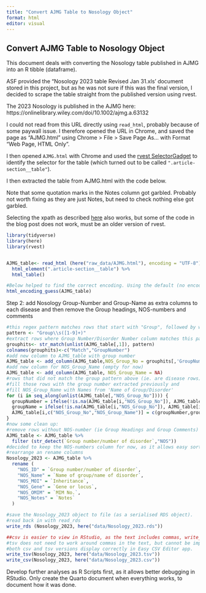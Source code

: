 ```yaml
---
title: "Convert AJMG Table to Nosology Object"
format: html
editor: visual
---
```


## Convert AJMG Table to Nosology Object

This document deals with converting the Nosology table published in AJMG into an R tibble (dataframe).

ASF provided the "Nosology 2023 table Revised Jan 31.xls' document stored in this project, but as he was not sure if this was the final version, I decided to scrape the table straight from the published version using rvest.

The 2023 Nosology is published in the AJMG here: https://onlinelibrary.wiley.com/doi/10.1002/ajmg.a.63132

I could not read from this URL directly using `read_html`, probably because of some paywall issue. I therefore opened the URL in Chrome, and saved the page as "AJMG.html" using Chrome \> File \> Save Page As... with Format "Web Page, HTML Only".

I then opened `AJMG.html` with Chrome and used the [rvest SelectorGadget](https://rvest.tidyverse.org/articles/selectorgadget.html) to identify the selector for the table (which turned out to be called `".article-section__table"`).

I then extracted the table from AJMG.html with the code below.

Note that some quotation marks in the Notes column got garbled. Probably not worth fixing as they are just Notes, but need to check nothing else got garbled.

::: callout-note
Selecting the xpath as described [here](https://www.r-bloggers.com/2015/01/using-rvest-to-scrape-an-html-table/) also works, but some of the code in the blog post does not work, must be an older version of rvest.
:::

```r

library(tidyverse)
library(here)
library(rvest)


AJMG_table<- read_html (here("raw_data/AJMG.html"), encoding = "UTF-8") %>%
  html_element(".article-section__table") %>%
  html_table()

#Below helped to find the correct encoding. Using the default (no encoding specified) created some weird characters.
html_encoding_guess(AJMG_table)

```

Step 2: add Nosology Group-Number and Group-Name as extra columns to each disease and then remove the Group headings, NOS-numbers and comments

```r
#this regex pattern matches rows that start with "Group", followed by whitespace and a number, and captures this number
pattern <- "Group\\s([1-9]+)"
#extract rows where Group Number/Disorder Number column matches this pattern
grouphits<- str_match(unlist(AJMG_table[,1]), pattern)
colnames(grouphits)<-c("Match","GroupNumber")
#add new column to AJMG_table with group number                      
AJMG_table <- add_column(AJMG_table,NOS_Group_No = grouphits[,'GroupNumber'])
#add new column for NOS_Group_Name (empty for now)
AJMG_table <- add_column(AJMG_table, NOS_Group_Name = NA)
#rows that did not match the group pattern above (ie. are disease rows) will have NA in NOS_Group_No
#fill those rows with the group number extracted previously and
#fill NOS_Group_Name with Names from 'Name of Group/Disorder'
for (i in seq_along(unlist(AJMG_table[,"NOS_Group_No"]))) {
  groupNumber = ifelse(!is.na(AJMG_table[i,"NOS_Group_No"]), AJMG_table[i,"NOS_Group_No"], groupNumber)
  groupName = ifelse(!is.na(AJMG_table[i,"NOS_Group_No"]), AJMG_table[i,2], groupName)
  AJMG_table[i,c("NOS_Group_No","NOS_Group_Name")] = c(groupNumber,groupName)
}
#now some clean up:
#remove rows without NOS-number (ie Group Headings and Group Comments)
AJMG_table <- AJMG_table %>%
  filter (str_detect(`Group number/number of disorder`,"NOS"))
#decided to keep the NOS-numbers column for now, as it allows easy sorting according to Nosology Groups
#rearrange an rename columns
Nosology_2023 <- AJMG_table %>% 
  rename (
    "NOS_ID" = `Group number/number of disorder`,
    "NOS_Name" = `Name of group/name of disorder`,
    "NOS_MOI" = `Inheritance`,
    "NOS_Gene" = `Gene or locus`,
    "NOS_OMIM" = `MIM No.`,
    "NOS_Notes" = `Notes`
  )

#save the Nosology_2023 object to file (as a serialised RDS object).
#read back in with read_rds
write_rds (Nosology_2023, here("data/Nosology_2023.rds"))

##csv is easier to view in RStudio, as the text includes commas, write_csv puts quotation marks around those fields, which might add complexity in downstream applications.
#tsv does not need to work around commas in the text, but cannot be imported directly into RStudio Viewer.
#both csv and tsv versions display correctly in Easy CSV Editor app.
write_tsv(Nosology_2023, here("data/Nosology_2023.tsv"))
write_csv(Nosology_2023, here("data/Nosology_2023.csv"))

```

::: callout-note
Develop further analyses as R Scripts first, as it allows better debugging in RStudio. Only create the Quarto document when everything works, to document how it was done.
:::
